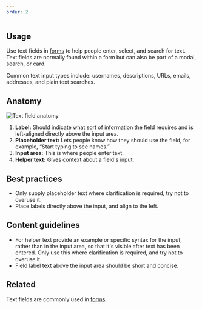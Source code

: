 ```yaml
---
order: 2
---
```


## Usage

Use text fields in [forms](/patterns/forms) to help people enter, select, and search for text. Text fields are normally found within a form but can also be part of a modal, search, or card.

Common text input types include: usernames, descriptions, URLs, emails, addresses, and plain text searches.

## Anatomy

![Text field anatomy](images/text-field-anatomy.png)

1. **Label:** Should indicate what sort of information the field requires and is left-aligned directly above the input area.
2. **Placeholder text:** Lets people know how they should use the field, for example, “Start typing to see names.”
3. **Input area:** This is where people enter text.
4. **Helper text:** Gives context about a field's input.

## Best practices

- Only supply placeholder text where clarification is required, try not to overuse it.
- Place labels directly above the input, and align to the left.

## Content guidelines

- For helper text provide an example or specific syntax for the input, rather than in the input area, so that it's visible after text has been entered. Only use this where clarification is required, and try not to overuse it.
- Field label text above the input area should be short and concise.

## Related

Text fields are commonly used in [forms](/patterns/forms).
